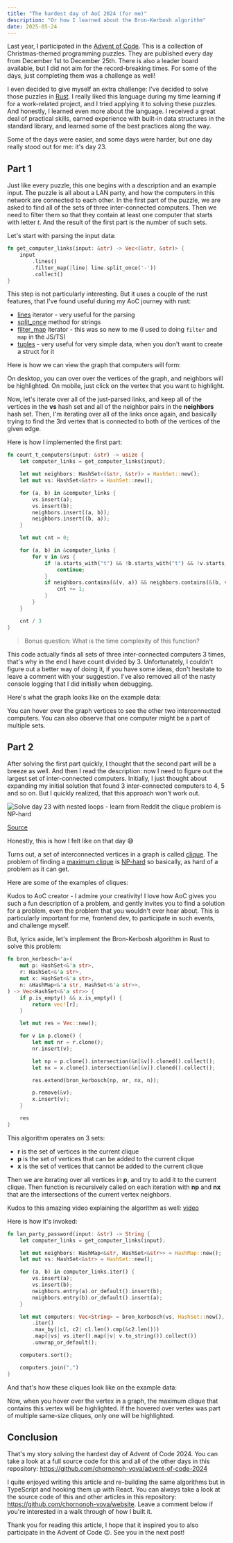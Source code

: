 ```yaml
---
title: "The hardest day of AoC 2024 (for me)"
description: "Or how I learned about the Bron-Kerbosh algorithm"
date: 2025-05-24
---
```



Last year, I participated in the [Advent of Code](https://adventofcode.com). This is a collection of Christmas-themed programming puzzles. They are published every day from December 1st to December 25th. There is also a leader board available, but I did not aim for the record-breaking times. For some of the days, just completing them was a challenge as well!

I even decided to give myself an extra challenge: I've decided to solve those puzzles in [Rust](https://www.rust-lang.org/). I really liked this language during my time learning if for a work-related project, and I tried applying it to solving these puzzles. And honestly, I learned even more about the language. I received a great deal of practical skills, earned experience with built-in data structures in the standard library, and learned some of the best practices along the way.

Some of the days were easier, and some days were harder, but one day really stood out for me: it's day 23.

## Part 1

Just like every puzzle, this one begins with a description and an example input. The puzzle is all about a LAN party, and how the computers in this network are connected to each other. In the first part of the puzzle, we are asked to find all of the sets of three inter-connected computers. Then we need to filter them so that they contain at least one computer that starts with letter _t_. And the result of the first part is the number of such sets.

Let's start with parsing the input data:

```rust
fn get_computer_links(input: &str) -> Vec<(&str, &str)> {
    input
        .lines()
        .filter_map(|line| line.split_once('-'))
        .collect()
}
```

This step is not particularly interesting. But it uses a couple of the rust features, that I've found useful during my AoC journey with rust:

- [lines](https://doc.rust-lang.org/std/str/struct.Lines.html) iterator - very useful for the parsing
- [split_once](https://doc.rust-lang.org/std/string/struct.String.html#method.split_once) method for strings
- [filter_map](https://doc.rust-lang.org/std/iter/struct.FilterMap.html) iterator - this was so new to me (I used to doing `filter` and `map` in the JS/TS)
- [tuples](https://doc.rust-lang.org/std/primitive.tuple.html) - very useful for very simple data, when you don't want to create a struct for it

Here is how we can view the graph that computers will form:

<LANGraph mode="neighbors" client:load />

On desktop, you can over over the vertices of the graph, and neighbors will be highlighted. On mobile, just click on the vertex that you want to highlight.

Now, let's iterate over all of the just-parsed links, and keep all of the vertices in the **vs** hash set and all of the neighbor pairs in the **neighbors** hash set. Then, I'm iterating over all of the links once again, and basically trying to find the 3rd vertex that is connected to both of the vertices of the given edge.

Here is how I implemented the first part:

```rust
fn count_t_computers(input: &str) -> usize {
    let computer_links = get_computer_links(input);

    let mut neighbors: HashSet<(&str, &str)> = HashSet::new();
    let mut vs: HashSet<&str> = HashSet::new();

    for (a, b) in &computer_links {
        vs.insert(a);
        vs.insert(b);
        neighbors.insert((a, b));
        neighbors.insert((b, a));
    }

    let mut cnt = 0;

    for (a, b) in &computer_links {
        for v in &vs {
            if !a.starts_with("t") && !b.starts_with("t") && !v.starts_with("t") {
                continue;
            }
            if neighbors.contains(&(v, a)) && neighbors.contains(&(b, v)) {
                cnt += 1;
            }
        }
    }

    cnt / 3
}
```

> Bonus question: What is the time complexity of this function?

This code actually finds all sets of three inter-connected computers 3 times, that's why in the end I have count divided by 3. Unfortunately, I couldn't figure out a better way of doing it, if you have some ideas, don't hesitate to leave a comment with your suggestion. I've also removed all of the nasty console logging that I did initially when debugging.

Here's what the graph looks like on the example data:

<LANGraph mode="3-clique" client:load />

You can hover over the graph vertices to see the other two interconnected computers. You can also observe that one computer might be a part of multiple sets.

## Part 2

After solving the first part quickly, I thought that the second part will be a breeze as well. And then I read the description: now I need to figure out the largest set of inter-connected computers. Initially, I just thought about expanding my initial solution that found 3 inter-connected computers to 4, 5 and so on. But I quickly realized, that this approach won't work out.

<Image
  src={cliqueNPHardUngaBunga}
  alt="Solve day 23 with nested loops - learn from Reddit the clique problem is NP-hard"
/>

[Source](https://www.reddit.com/r/adventofcode/s/NfpvknjShr)

Honestly, this is how I felt like on that day 😅

Turns out, a set of interconnected vertices in a graph is called [clique](https://www.algorist.com/problems/Clique.html). The problem of finding a [maximum clique](https://en.wikipedia.org/wiki/Clique_problem) is [NP-hard](https://en.wikipedia.org/wiki/NP-hardness) so basically, as hard of a problem as it can get.

Here are some of the examples of cliques:

<CliqueExamples />

Kudos to AoC creator - I admire your creativity! I love how AoC gives you such a fun description of a problem, and gently invites you to find a solution for a problem, even the problem that you wouldn't ever hear about. This is particularly important for me, frontend dev, to participate in such events, and challenge myself.

But, lyrics aside, let's implement the Bron-Kerbosh algorithm in Rust to solve this problem:

```rust
fn bron_kerbosch<'a>(
    mut p: HashSet<&'a str>,
    r: HashSet<&'a str>,
    mut x: HashSet<&'a str>,
    n: &HashMap<&'a str, HashSet<&'a str>>,
) -> Vec<HashSet<&'a str>> {
    if p.is_empty() && x.is_empty() {
        return vec![r];
    }

    let mut res = Vec::new();

    for v in p.clone() {
        let mut nr = r.clone();
        nr.insert(v);

        let np = p.clone().intersection(&n[&v]).cloned().collect();
        let nx = x.clone().intersection(&n[&v]).cloned().collect();

        res.extend(bron_kerbosch(np, nr, nx, n));

        p.remove(&v);
        x.insert(v);
    }

    res
}
```

This algorithm operates on 3 sets:

- **r** is the set of vertices in the current clique
- **p** is the set of vertices that can be added to the current clique
- **x** is the set of vertices that cannot be added to the current clique

Then we are iterating over all vertices in **p**, and try to add it to the current clique. Then function is recursively called on each iteration with **np** and **nx** that are the intersections of the current vertex neighbors.

Kudos to this amazing video explaining the algorithm as well: [video](https://youtu.be/1cwu123VZ4Q?si=0HVYJNnfSHs__MOp)

Here is how it's invoked:

```rust
fn lan_party_password(input: &str) -> String {
    let computer_links = get_computer_links(input);

    let mut neighbors: HashMap<&str, HashSet<&str>> = HashMap::new();
    let mut vs: HashSet<&str> = HashSet::new();

    for (a, b) in computer_links.iter() {
        vs.insert(a);
        vs.insert(b);
        neighbors.entry(a).or_default().insert(b);
        neighbors.entry(b).or_default().insert(a);
    }

    let mut computers: Vec<String> = bron_kerbosch(vs, HashSet::new(), HashSet::new(), &neighbors)
        .iter()
        .max_by(|c1, c2| c1.len().cmp(&c2.len()))
        .map(|vs| vs.iter().map(|v| v.to_string()).collect())
        .unwrap_or_default();

    computers.sort();

    computers.join(",")
}
```

And that's how these cliques look like on the example data:

<LANGraph mode="max-clique" client:load />

Now, when you hover over the vertex in a graph, the maximum clique that contains this vertex will be highlighted. If the hovered over vertex was part of multiple same-size cliques, only one will be highlighted.

## Conclusion

That's my story solving the hardest day of Advent of Code 2024. You can take a look at a full source code for this and all of the other days in this repository: https://github.com/chornonoh-vova/advent-of-code-2024

I quite enjoyed writing this article and re-building the same algorithms but in TypeScript and hooking them up with React. You can always take a look at the source code of this and other articles in this repository: https://github.com/chornonoh-vova/website. Leave a comment below if you're interested in a walk through of how I built it.

Thank you for reading this article, I hope that it inspired you to also participate in the Advent of Code 😉. See you in the next post!
